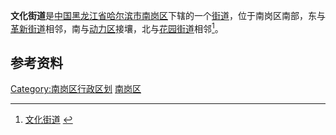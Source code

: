 {{中国乡级行政区
| 行政区全称 = 文化街道
| 景观照片文件名 =
| 景观照片描述 =
| 汉语拼音 =
| 通用拼音 =
| 注音符號 =
| 其它标音类型1 =
| 其它标音1 =
| 其它标音类型2 =
| 其它标音2 =
| 其它语言类型1 =
| 其它语言地名1 =
| 其它语言类型2 =
| 其它语言地名2 =
| 上级行政区 = [[黑龙江省|黑龙江省]][[哈尔滨市|哈尔滨市]][[南岗区|南岗区]]
| 行政区类别 = [[街道|街道]]
| LowerDivisions =21个居民委员会
| 行政区划代码 = 230103004
| 地理坐标 =
| 总面积 = 2.4平方公里
| 户籍人口 = 27892人
| 户籍人口年份 =
| 常住人口 = 
| 常住人口年份 =
| 人口密度 =
| 行政区划 = 
| 官方网站 =
| 政府驻地 = 
| 邮政编码 =150000
| 毗邻行政区 =
| 位置图文件名 =
| 位置图描述 =
}}

'''文化街道'''是[[中国|中国]][[黑龙江省|黑龙江省]][[哈尔滨市|哈尔滨市]][[南岗区|南岗区]]下辖的一个[[街道|街道]]，位于南岗区南部，东与[[革新街道|革新街道]]相邻，南与[[动力区|动力区]]接壤，北与[[花园街道|花园街道]]相邻<ref>[http://www.chinaquhua.cn/heilongjiang/ 文化街道] {{webarchive|url=https://web.archive.org/web/20110822123644/http://www.chinaquhua.cn/heilongjiang/ |date=2011-08-22 }}</ref>。

==参考资料==
{{reflist}}

{{哈尔滨市南岗区行政区划}}

[[Category:南岗区行政区划|Category:南岗区行政区划]]
[[Category:哈尔滨市街道|南岗区]]